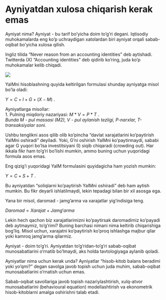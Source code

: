# Ayniyatdan xulosa chiqarish kerak emas {.unnumbered}

Ayniyat nima? Ayniyat - bu tarif bo’yicha doim to’g’ri degani. Iqtisodiy muhokamalarda eng ko'p uchraydigan xatolardan biri ayniyat orqali sabab-oqibat bo'yicha xulosa qilish.

::: column-margin
Ingliz tilida "Never reason from an accounting identities" deb aytishadi. Twitterda (X) "Accounting identities" deb qidirib ko'ring, juda ko'p muhokamalar kelib chiqadi.

![](GFxc02uWcAASvTq.jpeg)
:::

YaIMni hisoblashning quyida keltirilgan formulasi shunday ayniyatga misol bo'la oladi:

$Y = C + I + G+(X-M)$ .

::: column-margin
Ayniyatlarga misollar:\
1. Pulning miqdoriy nazariyasi: $M*V = P*T$ .\
*Bunda M - pul massasi (M2), V - pul aylanish tezligi, P-narxlar, T-transaksiyalar soni.*
:::

Ushbu tenglikni asos qilib olib ko'pincha "davlat xarajatlarini ko’paytirish YaIMni oshiradi" deyiladi. Yoki, G'ni oshirish YaIMni ko'paytirmaydi, sababi agar G yuqori bo'lsa investitsiyani (I) siqib chiqaradi (crowding out). Har ikkala fikr ham to'g'ri bo'lishi mumkin, ammo buning uchun yuqoridagi formula asos emas.

Eng qizig'i yuqoridagi YaIM formulasini quyidagicha ham yozish mumkin:

$Y = C + S + T$ .

Bu ayniyatdan "soliqlarni ko'paytirish YaIMni oshiradi" deb ham aytish mumkin. Bu fikr deyarli ishlatilmaydi, lekin tepadagi bilan bir xil asosga ega.

Yana bir misol, daromad - jamg’arma va xarajatlar yig’indisiga teng.

$Daromad = Xarajat + Jamg'arma$

Lekin hech qachon biz xarajatlarimizni ko’paytirsak daromadimiz ko’payadi deb aytmaymiz, to’g’rimi? Buning barchasi nimani nima keltirib chiqarishiga bog’liq. Misol uchun, xarajatni ko’paytirish ko’proq ishlashga majbur qilar yoki kamroq jamg’arma qilarmiz.

Ayniyat - doim to'g'ri. Ayniyatdan to'g'ridan-to'g'ri sabab-oqibat munosabatlarini o'rnatib bo'lmaydi, aks holda tavtologiyaga aylanib qoladi.

Ayniyatlar nima uchun kerak unda? Ayniyatlar "hisob-kitob balans beradimi yoki yo'qmi?" degan savolga javob topish uchun juda muhim, sabab-oqibat munosabatlarini o'rnatish uchun emas.

Sabab-oqibat savollariga javob topish nazariylashtirish, xulq-atvor munosabatlarini (behavioural equation) modellashtirish va ekonometrik hisob-kitoblarni amalga oshirishni talab etadi.
